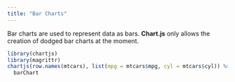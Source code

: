 ```yaml
---
title: "Bar Charts"
---
```


Bar charts are used to represent data as bars. **Chart.js** only allows the creation of dodged bar charts at the moment.

```r
library(chartjs)
library(magrittr)
chartjs(row.names(mtcars), list(mpg = mtcars$mpg, cyl = mtcars$cyl)) %>% 
  barChart
```

